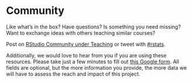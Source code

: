 # Community {#community}

Like what's in the box? Have questions? Is something you need missing? Want to 
exchange ideas with others teaching similar courses?

Post on [RStudio Community under Teaching](https://community.rstudio.com/c/teaching) 
or tweet with [#rstats](https://twitter.com/search?q=%23rstats).

Additionally, we would love to hear from you if you are using these resources. 
Please take just a few minutes to fill out 
[this Google form](https://forms.gle/AjqXStdFq42TTV9LA). All fields are optional, 
but the more information you provide, the more data we will have to assess the 
reach and impact of this project.
